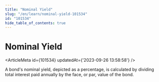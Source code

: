 ```yaml
---
title: "Nominal Yield"
slug: "/en/learn/nominal-yield-101534"
id: "101534"
hide_table_of_contents: true
---
```



# Nominal Yield

<ArticleMeta id={101534} updatedAt={'2023-09-26 13:58:58'} />
<div className='border-solid border-b border-t-0 my-4 border-[var(--ifm-color-gray-300)]' />

A bond's nominal yield, depicted as a percentage, is calculated by dividing total interest paid annually by the face, or par, value of the bond.
